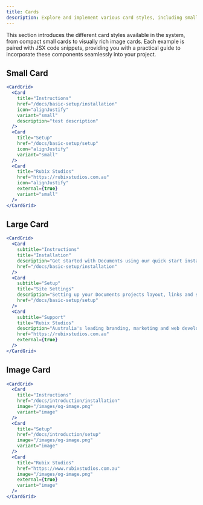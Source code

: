 ```yaml
---
title: Cards
description: Explore and implement various card styles, including small, large and image cards.
---
```


This section introduces the different card styles available in the system, from compact small cards to visually rich image cards. Each example is paired with JSX code snippets, providing you with a practical guide to incorporate these components seamlessly into your project.

## Small Card

<CardGrid>
  <Card
    title="Instructions"
    href="/docs/basic-setup/installation"
    icon="alignJustify"
    variant="small"
    description="test description"
  />
  <Card
    title="Setup"
    href="/docs/basic-setup/setup"
    icon="alignJustify"
    variant="small"
  />
  <Card
    title="Rubix Studios"
    href="https://rubixstudios.com.au"
    icon="alignJustify"
    external={true}
    variant="small"
  />
</CardGrid>

```jsx
<CardGrid>
  <Card
    title="Instructions"
    href="/docs/basic-setup/installation"
    icon="alignJustify"
    variant="small"
    description="test description"
  />
  <Card
    title="Setup"
    href="/docs/basic-setup/setup"
    icon="alignJustify"
    variant="small"
  />
  <Card
    title="Rubix Studios"
    href="https://rubixstudios.com.au"
    icon="alignJustify"
    external={true}
    variant="small"
  />
</CardGrid>
```

## Large Card

<CardGrid>
  <Card
    subtitle="Instructions"
    title="Installation"
    description="Get started with Documents using our quick start installation guide to get your project started."
    href="/docs/basic-setup/installation"
  />
  <Card
    subtitle="Setup"
    title="Site Settings"
    description="Setting up your Documents projects layout, links and search engine optimisation."
    href="/docs/basic-setup/setup"
  />
  <Card
    subtitle="Support"
    title="Rubix Studios"
    description="Australia's leading branding, marketing and web development company."
    href="https://rubixstudios.com.au"
    external={true}
  />
</CardGrid>

```jsx
<CardGrid>
  <Card
    subtitle="Instructions"
    title="Installation"
    description="Get started with Documents using our quick start installation guide to get your project started."
    href="/docs/basic-setup/installation"
  />
  <Card
    subtitle="Setup"
    title="Site Settings"
    description="Setting up your Documents projects layout, links and search engine optimisation."
    href="/docs/basic-setup/setup"
  />
  <Card
    subtitle="Support"
    title="Rubix Studios"
    description="Australia's leading branding, marketing and web development company."
    href="https://rubixstudios.com.au"
    external={true}
  />
</CardGrid>
```

## Image Card

<CardGrid>
  <Card
    title="Instructions"
    href="/docs/basic-setup/installation"
    image="/images/png/1.png"
    variant="image"
  />
  <Card
    title="Setup"
    href="/docs/basic-setup/setup"
    image="/images/png/2.png"
    variant="image"
  />
  <Card
    title="Rubix Studios"
    href="https://www.rubixstudios.com.au"
    image="/images/png/3.png"
    external={true}
    variant="image"
  />
</CardGrid>

```jsx
<CardGrid>
  <Card
    title="Instructions"
    href="/docs/introduction/installation"
    image="/images/og-image.png"
    variant="image"
  />
  <Card
    title="Setup"
    href="/docs/introduction/setup"
    image="/images/og-image.png"
    variant="image"
  />
  <Card
    title="Rubix Studios"
    href="https://www.rubixstudios.com.au"
    image="/images/og-image.png"
    external={true}
    variant="image"
  />
</CardGrid>
```